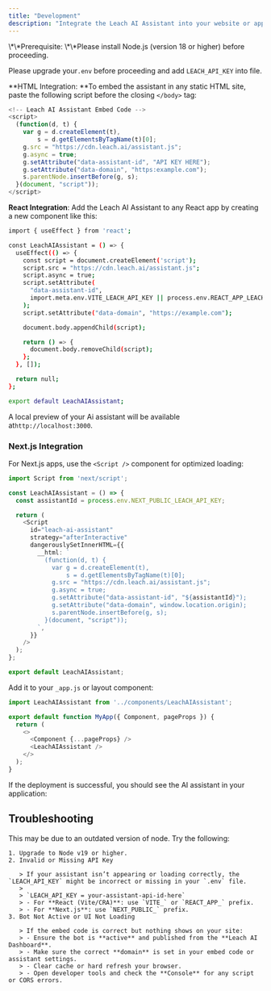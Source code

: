 ```yaml
---
title: "Development"
description: "Integrate the Leach AI Assistant into your website or application in just a few lines of code. Below are the methods for HTML, React, and Next.js environments."
---
```


<Info>
  \*\*Prerequisite: \*\*Please install Node.js (version 18 or higher) before proceeding.

  Please upgrade your`.env` before proceeding and add `LEACH_API_KEY` into file.
</Info>

\*\*HTML Integration: \*\*To embed the assistant in any static HTML site, paste the following script before the closing `</body>` tag:

<CodeGroup>

```javascript filename [expandable]
<!-- Leach AI Assistant Embed Code -->
<script>
  (function(d, t) {
    var g = d.createElement(t),
        s = d.getElementsByTagName(t)[0];
    g.src = "https://cdn.leach.ai/assistant.js";
    g.async = true;
    g.setAttribute("data-assistant-id", "API KEY HERE");
    g.setAttribute("data-domain", "https:example.com");
    s.parentNode.insertBefore(g, s);
  }(document, "script"));
</script>
```

</CodeGroup>

**React Integration**: Add the Leach AI Assistant to any React app by creating a new component like this:

```bash
import { useEffect } from 'react';

const LeachAIAssistant = () => {
  useEffect(() => {
    const script = document.createElement('script');
    script.src = "https://cdn.leach.ai/assistant.js";
    script.async = true;
    script.setAttribute(
      "data-assistant-id",
      import.meta.env.VITE_LEACH_API_KEY || process.env.REACT_APP_LEACH_API_KEY
    );
    script.setAttribute("data-domain", "https://example.com");

    document.body.appendChild(script);

    return () => {
      document.body.removeChild(script);
    };
  }, []);

  return null;
};

export default LeachAIAssistant;
```

A local preview of your Ai assistant will be available at`http://localhost:3000`.

### Next.js Integration

For Next.js apps, use the `<Script />` component for optimized loading:

```typescript
import Script from 'next/script';

const LeachAIAssistant = () => {
  const assistantId = process.env.NEXT_PUBLIC_LEACH_API_KEY;

  return (
    <Script
      id="leach-ai-assistant"
      strategy="afterInteractive"
      dangerouslySetInnerHTML={{
        __html: `
          (function(d, t) {
            var g = d.createElement(t),
                s = d.getElementsByTagName(t)[0];
            g.src = "https://cdn.leach.ai/assistant.js";
            g.async = true;
            g.setAttribute("data-assistant-id", "${assistantId}");
            g.setAttribute("data-domain", window.location.origin);
            s.parentNode.insertBefore(g, s);
          }(document, "script"));
        `,
      }}
    />
  );
};

export default LeachAIAssistant;
```

Add it to your `_app.js` or layout component:

```javascript
import LeachAIAssistant from '../components/LeachAIAssistant';

export default function MyApp({ Component, pageProps }) {
  return (
    <>
      <Component {...pageProps} />
      <LeachAIAssistant />
    </>
  );
}
```

If the deployment is successful, you should see the AI assistant in your application:

## Troubleshooting

<AccordionGroup>
  <Accordion title="Having issues with your Leach AI Assistant? Here are a few common problems and how to fix them:">
    This may be due to an outdated version of node. Try the following:

    1. Upgrade to Node v19 or higher.
    2. Invalid or Missing API Key

       > If your assistant isn’t appearing or loading correctly, the `LEACH_API_KEY` might be incorrect or missing in your `.env` file.
       >
       > `LEACH_API_KEY = your-assistant-api-id-here`
       > - For **React (Vite/CRA)**: use `VITE_` or `REACT_APP_` prefix.
       > - For **Next.js**: use `NEXT_PUBLIC_` prefix.
    3. Bot Not Active or UI Not Loading

       > If the embed code is correct but nothing shows on your site:
       > - Ensure the bot is **active** and published from the **Leach AI Dashboard**.
       > - Make sure the correct **domain** is set in your embed code or assistant settings.
       > - Clear cache or hard refresh your browser.
       > - Open developer tools and check the **Console** for any script or CORS errors.
  </Accordion>
</AccordionGroup>